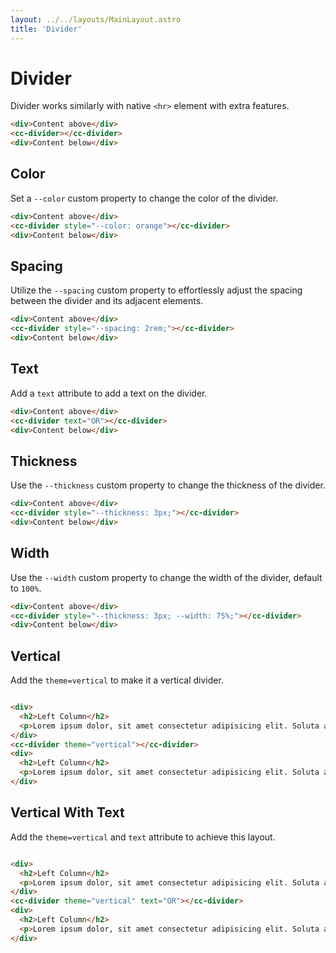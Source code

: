 ```yaml
---
layout: ../../layouts/MainLayout.astro
title: 'Divider'
---
```


# Divider

Divider works similarly with native `<hr>` element with extra features.

<ComponentPreview
  client:load
  component='
    <div>Content above</div>
    <cc-divider></cc-divider>
    <div>Content below</div>
  '
  style="display: block; text-align: center;"
/>

```html
<div>Content above</div>
<cc-divider></cc-divider>
<div>Content below</div>
```

## Color

Set a `--color` custom property to change the color of the divider.

<ComponentPreview
  client:load
  component='
    <div>Content above</div>
    <cc-divider style="--color: orange"></cc-divider>
    <div>Content below</div>
  '
  style="display: block; text-align: center;"
/>

```html
<div>Content above</div>
<cc-divider style="--color: orange"></cc-divider>
<div>Content below</div>
```

## Spacing

Utilize the `--spacing` custom property to effortlessly adjust the spacing between the divider and its adjacent elements.

<ComponentPreview
  client:load
  component='
    <div>Content above</div>
    <cc-divider style="--spacing: 2rem;"></cc-divider>
    <div>Content below</div>
  '
  style="display: block; text-align: center;"
/>

```html
<div>Content above</div>
<cc-divider style="--spacing: 2rem;"></cc-divider>
<div>Content below</div>
```

## Text

Add a `text` attribute to add a text on the divider.

<ComponentPreview
  client:load
  component='
    <div>Content above</div>
    <cc-divider text="OR"></cc-divider>
    <div>Content below</div>
  '
  style="display: block; text-align: center;"
/>

```html
<div>Content above</div>
<cc-divider text="OR"></cc-divider>
<div>Content below</div>
```

## Thickness

Use the `--thickness` custom property to change the thickness of the divider.

<ComponentPreview
  client:load
  component='
    <div>Content above</div>
    <cc-divider style="--thickness: 3px;"></cc-divider>
    <div>Content below</div>
  '
  style="display: block; text-align: center;"
/>

```html
<div>Content above</div>
<cc-divider style="--thickness: 3px;"></cc-divider>
<div>Content below</div>
```

## Width

Use the `--width` custom property to change the width of the divider, default to `100%`.

<ComponentPreview
  client:load
  component='
    <div>Content above</div>
    <cc-divider style="--thickness: 3px; --width: 75%;"></cc-divider>
    <div>Content below</div>
  '
  style="display: block; text-align: center;"
/>

```html
<div>Content above</div>
<cc-divider style="--thickness: 3px; --width: 75%;"></cc-divider>
<div>Content below</div>
```

## Vertical

Add the `theme=vertical` to make it a vertical divider.

<ComponentPreview
  client:load
  component='
    <div>
      <h2>Left Column</h2>
      <p>Lorem ipsum dolor, sit amet consectetur adipisicing elit. Soluta ad aperiam harum voluptatum iure quae repellat voluptatibus saepe necessitatibus recusandae, modi explicabo totam facilis suscipit consequuntur? Obcaecati, tenetur. Reiciendis, ipsam?</p>
    </div>
    <cc-divider theme="vertical"></cc-divider>
    <div>
      <h2>Left Column</h2>
      <p>Lorem ipsum dolor, sit amet consectetur adipisicing elit. Soluta ad aperiam harum voluptatum iure quae repellat voluptatibus saepe necessitatibus recusandae, modi explicabo totam facilis suscipit consequuntur? Obcaecati, tenetur. Reiciendis, ipsam?</p>
    </div>
  '
  style="display: grid; grid-auto-flow: column;"
/>

```html
<div>
  <h2>Left Column</h2>
  <p>Lorem ipsum dolor, sit amet consectetur adipisicing elit. Soluta ad aperiam harum voluptatum iure quae repellat voluptatibus saepe necessitatibus recusandae, modi explicabo totam facilis suscipit consequuntur? Obcaecati, tenetur. Reiciendis, ipsam?</p>
</div>
<cc-divider theme="vertical"></cc-divider>
<div>
  <h2>Left Column</h2>
  <p>Lorem ipsum dolor, sit amet consectetur adipisicing elit. Soluta ad aperiam harum voluptatum iure quae repellat voluptatibus saepe necessitatibus recusandae, modi explicabo totam facilis suscipit consequuntur? Obcaecati, tenetur. Reiciendis, ipsam?</p>
</div>
```

## Vertical With Text

Add the `theme=vertical` and `text` attribute to achieve this layout.

<ComponentPreview
  client:load
  component='
    <div>
      <h2>Left Column</h2>
      <p>Lorem ipsum dolor, sit amet consectetur adipisicing elit. Soluta ad aperiam harum voluptatum iure quae repellat voluptatibus saepe necessitatibus recusandae, modi explicabo totam facilis suscipit consequuntur? Obcaecati, tenetur. Reiciendis, ipsam?</p>
    </div>
    <cc-divider theme="vertical" text="OR"></cc-divider>
    <div>
      <h2>Left Column</h2>
      <p>Lorem ipsum dolor, sit amet consectetur adipisicing elit. Soluta ad aperiam harum voluptatum iure quae repellat voluptatibus saepe necessitatibus recusandae, modi explicabo totam facilis suscipit consequuntur? Obcaecati, tenetur. Reiciendis, ipsam?</p>
    </div>
  '
  style="display: grid; grid-auto-flow: column;"
/>

```html
<div>
  <h2>Left Column</h2>
  <p>Lorem ipsum dolor, sit amet consectetur adipisicing elit. Soluta ad aperiam harum voluptatum iure quae repellat voluptatibus saepe necessitatibus recusandae, modi explicabo totam facilis suscipit consequuntur? Obcaecati, tenetur. Reiciendis, ipsam?</p>
</div>
<cc-divider theme="vertical" text="OR"></cc-divider>
<div>
  <h2>Left Column</h2>
  <p>Lorem ipsum dolor, sit amet consectetur adipisicing elit. Soluta ad aperiam harum voluptatum iure quae repellat voluptatibus saepe necessitatibus recusandae, modi explicabo totam facilis suscipit consequuntur? Obcaecati, tenetur. Reiciendis, ipsam?</p>
</div>
```
